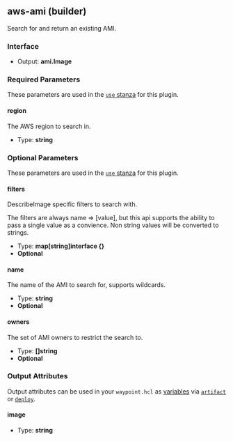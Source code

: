 ## aws-ami (builder)

Search for and return an existing AMI.

### Interface

- Output: **ami.Image**

### Required Parameters

These parameters are used in the [`use` stanza](/docs/waypoint-hcl/use) for this plugin.

#### region

The AWS region to search in.

- Type: **string**

### Optional Parameters

These parameters are used in the [`use` stanza](/docs/waypoint-hcl/use) for this plugin.

#### filters

DescribeImage specific filters to search with.

The filters are always name => [value], but this api supports the ability to pass a single value as a convience. Non string values will be converted to strings.

- Type: **map[string]interface {}**
- **Optional**

#### name

The name of the AMI to search for, supports wildcards.

- Type: **string**
- **Optional**

#### owners

The set of AMI owners to restrict the search to.

- Type: **[]string**
- **Optional**

### Output Attributes

Output attributes can be used in your `waypoint.hcl` as [variables](/docs/waypoint-hcl/variables) via [`artifact`](/docs/waypoint-hcl/variables/artifact) or [`deploy`](/docs/waypoint-hcl/variables/deploy).

#### image

- Type: **string**
